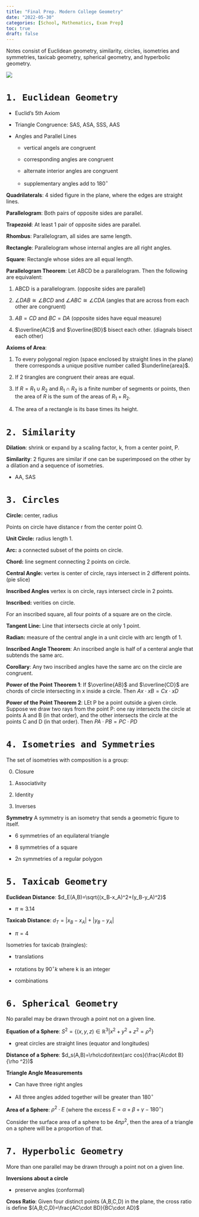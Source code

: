 ```yaml
---
title: "Final Prep. Modern College Geometry"
date: "2022-05-30"
categories: [School, Mathematics, Exam Prep]
toc: true
draft: false
---
```


Notes consist of Euclidean geometry, similarity, circles, isometries and symmetries, taxicab geometry, spherical geometry, and hyperbolic geometry.

![](images/clipboard-1729273902.png)

# `1. Euclidean Geometry`

-   Euclid's 5th Axiom

-   Triangle Congruence: SAS, ASA, SSS, AAS

-   Angles and Parallel Lines

    -   vertical angels are congruent

    -   corresponding angles are congruent

    -   alternate interior angles are congruent

    -   supplementary angles add to $180^\circ$

**Quadrilaterals**: 4 sided figure in the plane, where the edges are straight lines.

**Parallelogram**: Both pairs of opposite sides are parallel.

**Trapezoid**: At least 1 pair of opposite sides are parallel.

**Rhombus**: Parallelogram, all sides are same length.

**Rectangle**: Parallelogram whose internal angles are all right angles.

**Square**: Rectangle whose sides are all equal length.

**Parallelogram Theorem**: Let ABCD be a parallelogram. Then the following are equivalent:

1.  ABCD is a parallelogram. (opposite sides are parallel)

2.  $\angle DAB \cong \angle BCD$ and $\angle ABC\cong \angle CDA$ (angles that are across from each other are congruent)

3.  $AB=CD$ and $BC=DA$ (opposite sides have equal measure)

4.  $\overline{AC}$ and $\overline{BD}$ bisect each other. (diagnals bisect each other)

**Axioms of Area**:

1.  To every polygonal region (space enclosed by straight lines in the plane) there corresponds a unique positive number called $\underline{area}$.

2.  If 2 tirangles are congruent their areas are equal.

3.  If $R=R_1\cup R_2$ and $R_1\cap R_2$ is a finite number of segments or points, then the area of $R$ is the sum of the areas of $R_1+R_2$.

4.  The area of a rectangle is its base times its height.

# `2. Similarity`

**Dilation**: shrink or expand by a scaling factor, k, from a center point, P.

**Similarity**: 2 figures are similar if one can be superimposed on the other by a dilation and a sequence of isometries.

-   AA, SAS

# `3. Circles`

**Circle:** center, radius

Points on circle have distance r from the center point O.

**Unit Circle:** radius length 1.

**Arc:** a connected subset of the points on circle.

**Chord:** line segment connecting 2 points on circle.

**Central Angle:** vertex is center of circle, rays intersect in 2 different points. (pie slice)

**Inscribed Angles** vertex is on circle, rays intersect circle in 2 points.

**Inscribed:** verities on circle.

For an inscribed square, all four points of a square are on the circle.

**Tangent Line:** Line that intersects circle at only 1 point.

**Radian:** measure of the central angle in a unit circle with arc length of 1.

**Inscribed Angle Theorem**: An inscribed angle is half of a centeral angle that subtends the same arc.

**Corollary**: Any two inscribed angles have the same arc on the circle are congruent.

**Power of the Point Theorem 1**: If $\overline{AB}$ and $\overline{CD}$ are chords of circle intersecting in x inside a circle. Then $Ax\cdot xB=Cx\cdot xD$

**Power of the Point Theorem 2**: LEt P be a point outside a given circle. Suppose we draw two rays from the point P: one ray intersects the circle at points A and B (in that order), and the other intersects the circle at the points C and D (in that order). Then $PA\cdot PB=PC\cdot PD$

# `4. Isometries and Symmetries`

The set of isometries with composition is a group:

0.  Closure

1.  Associativity

2.  Identity

3.  Inverses

**Symmetry** A symmetry is an isometry that sends a geometric figure to itself.

-   6 symmetries of an equilateral triangle

-   8 symmetries of a square

-   2n symmetries of a regular polygon

# `5. Taxicab Geometry`

**Euclidean Distance**: $d_E(A,B)=\sqrt{(x_B-x_A)^2+(y_B-y_A)^2}$

-   $\pi\approx 3.14$

**Taxicab Distance**: $d_T=|x_B-x_A|+|y_B-y_A|$

-   $\pi = 4$

Isometries for taxicab (traingles):

-   translations

-   rotations by $90^\circ k$ where k is an integer

-   combinations

# `6. Spherical Geometry`

No parallel may be drawn through a point not on a given line.

**Equation of a Sphere**: $S^2=\{(x,y,z)\in\mathbb{R}^3|x^2+y^2+z^2=\rho^2\}$

-   great circles are straight lines (equator and longitudes)

**Distance of a Sphere**: $d_s(A,B)=\rho\cdot\text{arc cos}(\frac{A\cdot B}{\rho ^2})$

**Triangle Angle Measurements**

-   Can have three right angles

-   All three angles added together will be greater than $180^\circ$

**Area of a Sphere**: $\rho^2\cdot E$ (where the excess $E=\alpha+\beta+\gamma-180^\circ$)

Consider the surface area of a sphere to be $4\pi\rho^2$, then the area of a triangle on a sphere will be a proportion of that.

# `7. Hyperbolic Geometry`

More than one parallel may be drawn through a point not on a given line.

**Inversions about a circle**

-   preserve angles (conformal)

**Cross Ratio**: Given four distinct points (A,B,C,D) in the plane, the cross ratio is define $(A,B;C,D)=\frac{AC\cdot BD}{BC\cdot AD}$
